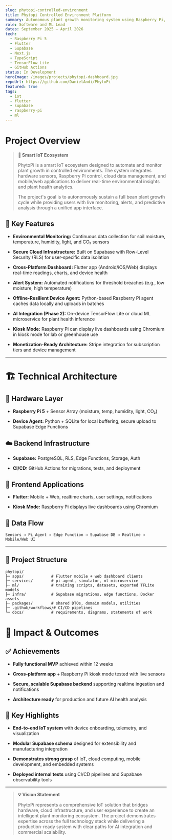 ```yaml
---
slug: phytopi-controlled-environment
title: Phytopi Controlled Environment Platform
summary: Autonomous plant growth monitoring system using Raspberry Pi, Flutter apps, Supabase telemetry, and ML-based plant health insights.
role: Software and ML Lead
dates: September 2025 – April 2026
tech:
  - Raspberry Pi 5
  - Flutter
  - Supabase
  - Next.js
  - TypeScript
  - TensorFlow Lite
  - GitHub Actions
status: In Development
heroImage: /images/projects/phytopi-dashboard.jpg
repoUrl: https://github.com/DanielAndi/PhytoPi
featured: true
tags:
  - iot
  - flutter
  - supabase
  - raspberry-pi
  - ml
---
```


# Project Overview

> **🌱 Smart IoT Ecosystem**
> 
> PhytoPi is a smart IoT ecosystem designed to automate and monitor plant growth in controlled environments. The system integrates hardware sensors, Raspberry Pi control, cloud data management, and mobile/web applications to deliver real-time environmental insights and plant health analytics.
> 
> The project's goal is to autonomously sustain a full bean plant growth cycle while providing users with live monitoring, alerts, and predictive analysis through a unified app interface.

## 🎯 Key Features

- **Environmental Monitoring:** Continuous data collection for soil moisture, temperature, humidity, light, and CO₂ sensors

- **Secure Cloud Infrastructure:** Built on Supabase with Row-Level Security (RLS) for user-specific data isolation

- **Cross-Platform Dashboard:** Flutter app (Android/iOS/Web) displays real-time readings, charts, and device health

- **Alert System:** Automated notifications for threshold breaches (e.g., low moisture, high temperature)

- **Offline-Resilient Device Agent:** Python-based Raspberry Pi agent caches data locally and uploads in batches

- **AI Integration (Phase 2):** On-device TensorFlow Lite or cloud ML microservice for plant health inference

- **Kiosk Mode:** Raspberry Pi can display live dashboards using Chromium in kiosk mode for lab or greenhouse use

- **Monetization-Ready Architecture:** Stripe integration for subscription tiers and device management

---

# 🏗️ Technical Architecture

## 🔧 Hardware Layer

- **Raspberry Pi 5** + Sensor Array (moisture, temp, humidity, light, CO₂)

- **Device Agent:** Python + SQLite for local buffering, secure upload to Supabase Edge Functions

## ☁️ Backend Infrastructure

- **Supabase:** PostgreSQL, RLS, Edge Functions, Storage, Auth

- **CI/CD:** GitHub Actions for migrations, tests, and deployment

## 📱 Frontend Applications

- **Flutter:** Mobile + Web, realtime charts, user settings, notifications

- **Kiosk Mode:** Raspberry Pi displays live dashboards using Chromium

## 🔄 Data Flow

```
Sensors → Pi Agent → Edge Function → Supabase DB → Realtime → Mobile/Web UI
```

---

## 📁 Project Structure

```
phytopi/
├─ apps/            # Flutter mobile + web dashboard clients
├─ services/        # pi-agent, simulator, ml microservice
├─ ml/              # training scripts, datasets, exported TFLite models
├─ infra/           # Supabase migrations, edge functions, Docker assets
├─ packages/        # shared DTOs, domain models, utilities
├─ .github/workflows/# CI/CD pipelines
└─ docs/            # requirements, diagrams, statements of work
```

# 🎯 Impact & Outcomes

## ✅ Achievements

- **Fully functional MVP** achieved within 12 weeks

- **Cross-platform app** + Raspberry Pi kiosk mode tested with live sensors

- **Secure, scalable Supabase backend** supporting realtime ingestion and notifications

- **Architecture ready** for production and future AI health analysis

## 🌟 Key Highlights

- **End-to-end IoT system** with device onboarding, telemetry, and visualization

- **Modular Supabase schema** designed for extensibility and manufacturing integration

- **Demonstrates strong grasp** of IoT, cloud computing, mobile development, and embedded systems

- **Deployed internal tests** using CI/CD pipelines and Supabase observability tools

---

> **💡 Vision Statement**
> 
> PhytoPi represents a comprehensive IoT solution that bridges hardware, cloud infrastructure, and user experience to create an intelligent plant monitoring ecosystem. The project demonstrates expertise across the full technology stack while delivering a production-ready system with clear paths for AI integration and commercial scalability.